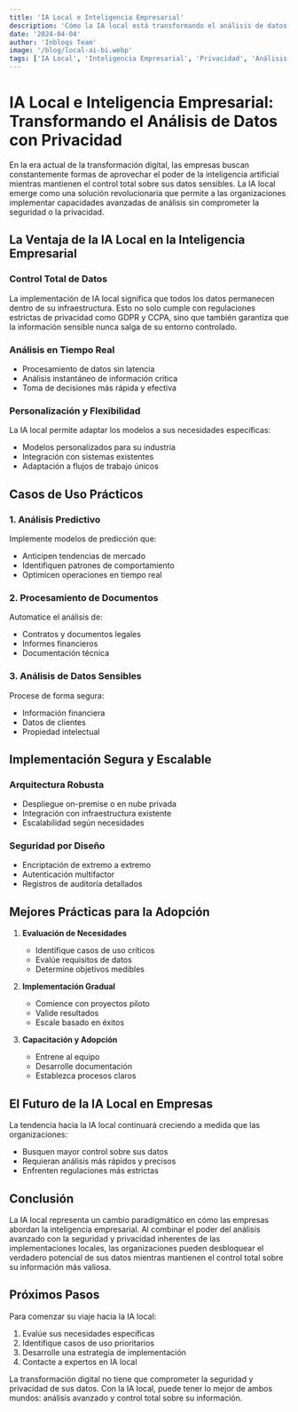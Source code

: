 ```yaml
---
title: 'IA Local e Inteligencia Empresarial'
description: 'Cómo la IA local está transformando el análisis de datos empresariales mientras mantiene la privacidad y soberanía de datos.'
date: '2024-04-04'
author: 'Inbloqs Team'
image: '/blog/local-ai-bi.webp'
tags: ['IA Local', 'Inteligencia Empresarial', 'Privacidad', 'Análisis de Datos']
---
```


# IA Local e Inteligencia Empresarial: Transformando el Análisis de Datos con Privacidad

En la era actual de la transformación digital, las empresas buscan constantemente formas de aprovechar el poder de la inteligencia artificial mientras mantienen el control total sobre sus datos sensibles. La IA local emerge como una solución revolucionaria que permite a las organizaciones implementar capacidades avanzadas de análisis sin comprometer la seguridad o la privacidad.

## La Ventaja de la IA Local en la Inteligencia Empresarial

### Control Total de Datos
La implementación de IA local significa que todos los datos permanecen dentro de su infraestructura. Esto no solo cumple con regulaciones estrictas de privacidad como GDPR y CCPA, sino que también garantiza que la información sensible nunca salga de su entorno controlado.

### Análisis en Tiempo Real
- Procesamiento de datos sin latencia
- Análisis instantáneo de información crítica
- Toma de decisiones más rápida y efectiva

### Personalización y Flexibilidad
La IA local permite adaptar los modelos a sus necesidades específicas:
- Modelos personalizados para su industria
- Integración con sistemas existentes
- Adaptación a flujos de trabajo únicos

## Casos de Uso Prácticos

### 1. Análisis Predictivo
Implemente modelos de predicción que:
- Anticipen tendencias de mercado
- Identifiquen patrones de comportamiento
- Optimicen operaciones en tiempo real

### 2. Procesamiento de Documentos
Automatice el análisis de:
- Contratos y documentos legales
- Informes financieros
- Documentación técnica

### 3. Análisis de Datos Sensibles
Procese de forma segura:
- Información financiera
- Datos de clientes
- Propiedad intelectual

## Implementación Segura y Escalable

### Arquitectura Robusta
- Despliegue on-premise o en nube privada
- Integración con infraestructura existente
- Escalabilidad según necesidades

### Seguridad por Diseño
- Encriptación de extremo a extremo
- Autenticación multifactor
- Registros de auditoría detallados

## Mejores Prácticas para la Adopción

1. **Evaluación de Necesidades**
   - Identifique casos de uso críticos
   - Evalúe requisitos de datos
   - Determine objetivos medibles

2. **Implementación Gradual**
   - Comience con proyectos piloto
   - Valide resultados
   - Escale basado en éxitos

3. **Capacitación y Adopción**
   - Entrene al equipo
   - Desarrolle documentación
   - Establezca procesos claros

## El Futuro de la IA Local en Empresas

La tendencia hacia la IA local continuará creciendo a medida que las organizaciones:
- Busquen mayor control sobre sus datos
- Requieran análisis más rápidos y precisos
- Enfrenten regulaciones más estrictas

## Conclusión

La IA local representa un cambio paradigmático en cómo las empresas abordan la inteligencia empresarial. Al combinar el poder del análisis avanzado con la seguridad y privacidad inherentes de las implementaciones locales, las organizaciones pueden desbloquear el verdadero potencial de sus datos mientras mantienen el control total sobre su información más valiosa.

## Próximos Pasos

Para comenzar su viaje hacia la IA local:
1. Evalúe sus necesidades específicas
2. Identifique casos de uso prioritarios
3. Desarrolle una estrategia de implementación
4. Contacte a expertos en IA local

La transformación digital no tiene que comprometer la seguridad y privacidad de sus datos. Con la IA local, puede tener lo mejor de ambos mundos: análisis avanzado y control total sobre su información. 